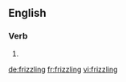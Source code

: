==English==

===Verb===
{{head|en|present participle}}

# {{present participle of|frizzle|lang=en}}

[[de:frizzling]]
[[fr:frizzling]]
[[vi:frizzling]]